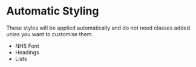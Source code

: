 # Automatic Styling

These styles will be applied automatically and do not need classes added unles you want to customise them.

- NHS Font
- Headings
- Lists
